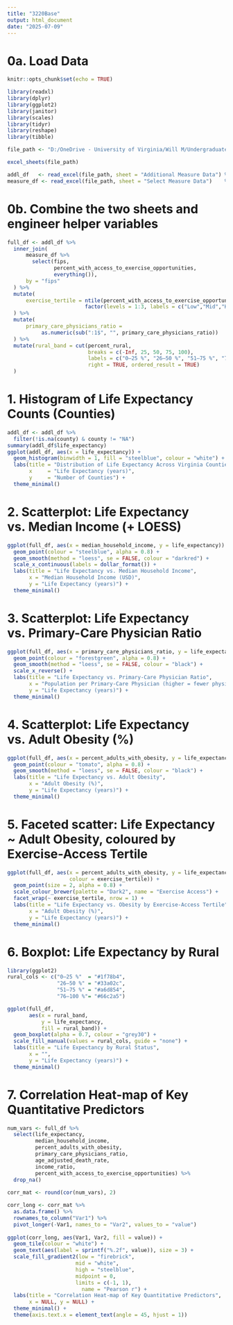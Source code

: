 ```yaml
---
title: "3220Base"
output: html_document
date: "2025-07-09"
---
```


# 0a. Load Data

```r
knitr::opts_chunk$set(echo = TRUE)

library(readxl)  
library(dplyr)   
library(ggplot2)   
library(janitor) 
library(scales)
library(tidyr)
library(reshape)
library(tibble)

file_path <- "D:/OneDrive - University of Virginia/Will M/Undergraduate Research Courses-Grants/Summer 2025/Introduction to Regression Analysis (STAT 3220)/Final Project/3220-Final-Project/2025 County Health Rankings Virginia Data - v3.xlsx"

excel_sheets(file_path)

addl_df   <- read_excel(file_path, sheet = "Additional Measure Data") %>% clean_names()
measure_df <- read_excel(file_path, sheet = "Select Measure Data")    %>% clean_names()
```


# 0b. Combine the two sheets and engineer helper variables

```r
full_df <- addl_df %>% 
  inner_join(
      measure_df %>% 
        select(fips,
               percent_with_access_to_exercise_opportunities,
               everything()),
      by = "fips"
  ) %>% 
  mutate(
      exercise_tertile = ntile(percent_with_access_to_exercise_opportunities, 3) %>% 
                         factor(levels = 1:3, labels = c("Low","Mid","High"))
  ) %>% 
  mutate(
      primary_care_physicians_ratio =
           as.numeric(sub(":1$", "", primary_care_physicians_ratio))
  ) %>% 
  mutate(rural_band = cut(percent_rural,
                          breaks = c(-Inf, 25, 50, 75, 100),
                          labels = c("0–25 %", "26–50 %", "51–75 %", "76–100 %"),
                          right = TRUE, ordered_result = TRUE)
  )
```

# 1. Histogram of Life Expectancy Counts (Counties)

```r
addl_df <- addl_df %>% 
  filter(!is.na(county) & county != "NA")  
summary(addl_df$life_expectancy)
ggplot(addl_df, aes(x = life_expectancy)) +
  geom_histogram(binwidth = 1, fill = "steelblue", colour = "white") +
  labs(title = "Distribution of Life Expectancy Across Virginia Counties (2025)",
       x     = "Life Expectancy (years)",
       y     = "Number of Counties") +
  theme_minimal()
```

# 2. Scatterplot: Life Expectancy vs. Median Income (+ LOESS)

```r
ggplot(full_df, aes(x = median_household_income, y = life_expectancy)) +
  geom_point(colour = "steelblue", alpha = 0.8) +
  geom_smooth(method = "loess", se = FALSE, colour = "darkred") +
  scale_x_continuous(labels = dollar_format()) +
  labs(title = "Life Expectancy vs. Median Household Income",
       x = "Median Household Income (USD)",
       y = "Life Expectancy (years)") +
  theme_minimal()
```

# 3. Scatterplot: Life Expectancy vs. Primary-Care Physician Ratio

```r
ggplot(full_df, aes(x = primary_care_physicians_ratio, y = life_expectancy)) +
  geom_point(colour = "forestgreen", alpha = 0.8) +
  geom_smooth(method = "loess", se = FALSE, colour = "black") +
  scale_x_reverse() +
  labs(title = "Life Expectancy vs. Primary-Care Physician Ratio",
       x = "Population per Primary-Care Physician (higher = fewer physicians)",
       y = "Life Expectancy (years)") +
  theme_minimal()
```

# 4. Scatterplot: Life Expectancy vs. Adult Obesity (%)

```r
ggplot(full_df, aes(x = percent_adults_with_obesity, y = life_expectancy)) +
  geom_point(colour = "tomato", alpha = 0.8) +
  geom_smooth(method = "loess", se = FALSE, colour = "black") +
  labs(title = "Life Expectancy vs. Adult Obesity",
       x = "Adult Obesity (%)",
       y = "Life Expectancy (years)") +
  theme_minimal()
```

# 5. Faceted scatter: Life Expectancy ~ Adult Obesity, coloured by Exercise-Access Tertile

```r
ggplot(full_df, aes(x = percent_adults_with_obesity, y = life_expectancy,
                    colour = exercise_tertile)) +
  geom_point(size = 2, alpha = 0.8) +
  scale_colour_brewer(palette = "Dark2", name = "Exercise Access") +
  facet_wrap(~ exercise_tertile, nrow = 1) +
  labs(title = "Life Expectancy vs. Obesity by Exercise-Access Tertile",
       x = "Adult Obesity (%)",
       y = "Life Expectancy (years)") +
  theme_minimal()
```

# 6. Boxplot: Life Expectancy by Rural

```r
library(ggplot2)
rural_cols <- c("0–25 %"  = "#1f78b4",
                "26–50 %" = "#33a02c",
                "51–75 %" = "#a6d854",
                "76–100 %"= "#66c2a5")

ggplot(full_df,
       aes(x = rural_band,
           y = life_expectancy,
           fill = rural_band)) +
  geom_boxplot(alpha = 0.7, colour = "grey30") +
  scale_fill_manual(values = rural_cols, guide = "none") +
  labs(title = "Life Expectancy by Rural Status",
       x = "",
       y = "Life Expectancy (years)") +
  theme_minimal()
```

# 7. Correlation Heat-map of Key Quantitative Predictors

```r
num_vars <- full_df %>% 
  select(life_expectancy,
         median_household_income,
         percent_adults_with_obesity,
         primary_care_physicians_ratio,
         age_adjusted_death_rate,
         income_ratio,
         percent_with_access_to_exercise_opportunities) %>% 
  drop_na()
 
corr_mat <- round(cor(num_vars), 2)

corr_long <- corr_mat %>% 
  as.data.frame() %>% 
  rownames_to_column("Var1") %>%        
  pivot_longer(-Var1, names_to = "Var2", values_to = "value")
 
ggplot(corr_long, aes(Var1, Var2, fill = value)) +  
  geom_tile(colour = "white") +
  geom_text(aes(label = sprintf("%.2f", value)), size = 3) +
  scale_fill_gradient2(low = "firebrick",
                      mid = "white",
                      high = "steelblue",
                      midpoint = 0,
                      limits = c(-1, 1),
                        name = "Pearson r") +
  labs(title = "Correlation Heat-map of Key Quantitative Predictors",
       x = NULL, y = NULL) +
  theme_minimal() +
  theme(axis.text.x = element_text(angle = 45, hjust = 1))
```


